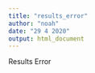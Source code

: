 ```yaml
---
title: "results_error"
author: "noah"
date: "29 4 2020"
output: html_document
---
```


Results Error
